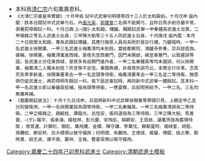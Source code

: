 {{Navbox
|name = 嘉慶二十四年己卯恩科武殿試金榜
|title = 嘉慶二十四年（[[1819年]]）己卯恩科武殿試金榜
|titlestyle = background-color:#FFD700;
|image =
|style = width:100%;text-align:center; 
|groupstyle = text-align:center; background-color:#FFD700;
|liststyle = text-align:center;
|state = {{{state<includeonly>|collapsed</includeonly>}}}
|group1 = 第一甲<br>賜武進士及第<br>共3名
|list1 = '''[[徐開業]]'''（除名） - '''[[秦鍾英]]'''（補第一） - '''[[梅萬清]]'''（除名）

|group2 = 第二甲<br>賜武進士出身<br>共5名
|list2 = [[楊錄之]] - [[趙毓桂]] - [[譚龍光]] - [[呂恒安]] - [[張同道]]

|group3 = 第三甲<br>賜同武進士出身<br>共35名
|list3 = [[陳大魁]] - [[馬善寶]] - [[于履平|-{于}-履平]] - [[張承濬]] - [[楊桂林]] - [[彭元慶]] - [[宋飛彪]] - [[楊朝安]] - [[王恩啟]] - [[諶萬芳]]<br>[[常景運]] - [[計錦珩]] - [[關彪|關　彪]] - [[萬飛鷹]] - [[金鐸|金　鐸]] - [[陳守謙]] - [[李萬忱]] -[[蘇都靈阿]]- [[楊映奎]] - [[胡銓_(武進士)|胡　銓]]<br>[[孫騰蛟]] - [[鄭安邦]] - [[白大標]] - [[何明德_(武進士)|何明德]] - [[朱鵬飛]] - [[王德成]] - [[楊鑾|楊　鑾]] - [[傅錕|傅　錕]] - [[姚占鰲]] - [[劉時勇]]<br>[[由丕貞]] - [[康平南]] - [[慶祥_(武進士)|慶　祥]] - [[玉格|玉　格]] - [[雙喜保]]<span style="color: #FFFFFF;"> - －－－ - －－－ - －－－ - －－－ - －－－</span>

|belowstyle = text-align: center; background-color:#FFD700;
|below='''前一科：[[Template:嘉慶二十二年丁丑科武殿試金榜|嘉慶二十二年丁丑科]]　'''·'''　後一科：[[Template:嘉慶二十五年庚辰科武殿試金榜|嘉慶二十五年庚辰科]]'''<br>'''同科進士：[[Template:嘉慶二十四年己卯恩科殿試金榜|嘉慶二十四年己卯文恩科]]'''
}}
[[Category:嘉慶二十四年己卯恩科武進士]]
<noinclude>[[Category:嘉慶二十四年己卯恩科武進士| ]]
[[Category:清朝武進士模板]]
*本科爲[[清仁宗]]六旬萬壽恩科。
*<small>《大清仁宗睿皇帝實錄》:十月甲辰    試中式武舉何明德等四十三人於太和殿前。十月戊申    諭內閣：朕本日閱試中式武舉弓石，內[[張元英]]、[[郭建章]]二名俱不能開弓，且昨日馬步射亦屬平常，俱著罰停殿試一科。十月己酉    上-{御}-太和殿。傳臚。賜殿試武舉一甲秦鐘英武進士及第，二甲楊錄之等五人武進士出身，三甲陳大魁等三十五人同武進士出身。十月庚戌    諭內閣：本月二十日朕禦太和殿，專為武殿試傳臚，其應行謝恩人員尚系附於是日行禮。乃臚唱時，一甲一名武進士徐開業、一甲三名武進士梅萬清均未到班。當經都察院、鴻臚寺參奏，交兵部查詢。據稱，徐開業、梅萬清寓居西城，是夜先至西華門，因門未開啟，繞至東華門，以致遲誤等語。各武進士分住東西城，是夜多有由闕門進內者，一甲二名秦鐘英等均未遲誤，何以徐開業、梅萬清二人獨未到班？所言殊不足信。事關典禮，非尋常失誤可比，本應全行斥革。念其究系草茅新進，徐開業著革去一甲一名並頭等侍衛，梅萬清著革去一甲三名並二等侍衛，施恩俱仍留武進士，再罰停明年殿試一科，俟下屆武會試時，再同新中式武舉一體殿試。其本科一甲一名武進士即以秦鍾英拔補，授為頭等侍衛，一應宴賚，兵部照例給予。一甲二名、三名均無庸再補。<br>
*《嘉慶朝起居注》：十月十九日戌申，兵部將新科中式武舉徐開業等帶領引見，上親定甲乙並分別營衛用，一甲一名徐開業授為頭等侍衛，一甲二名秦鍾英、一甲三名梅萬清授為二等侍衛。二甲之楊錄之、趙毓桂、譚龍光、呂恆安、張同道授為三等侍衛。三甲之陳大魁、馬善寶、-{于}-履平、張承濬、楊桂林、彭元慶、宋飛彪、楊朝安、王恩啟、諶萬芳授為藍翎侍衛； 常景運、計錦珩、關彪、萬飛鷹、金鐸、陳守謙、李萬忱、蘇都靈阿、楊映奎、胡銓、孫騰蛟、鄭安邦、白大標俱以營守備用；何明德、朱鵬飛、王德成、楊鑾、傅錕、姚占鰲、劉時勇、田丕貞、康平南、慶祥、玉格、雙喜保俱以衛守備用。</small>
</noinclude>
